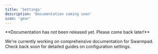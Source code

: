 ```yaml
---
title: 'Settings'
description: 'Documentation coming soon'
icon: 'gear'
---
```


<Note>
  **Documentation has not been released yet. Please come back later!**
</Note>

We're currently working on comprehensive documentation for Swarmpad. Check back soon for detailed guides on configuration settings.
